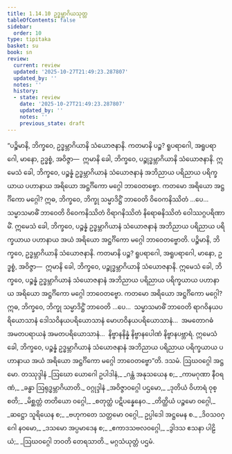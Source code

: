 ```yaml
---
title: 1.14.10 ဥဒ္ဓမ္ဘာဂိယသုတ္တ
tableOfContents: false
sidebar:
  order: 10
type: tipitaka
basket: su
book: sn
review:
  current: review
  updated: '2025-10-27T21:49:23.287807'
  updated_by: ''
  notes: ''
  history:
  - state: review
    date: '2025-10-27T21:49:23.287807'
    updated_by: ''
    notes: ''
    previous_state: draft
---
```



<ReviewStatus review={frontmatter.review} showDetails={true} />

<HypothesisAnnotation frontmatter={frontmatter} />

<DynamicBreadcrumb />

<Division number="181" book="sn" e="ch" v="18" p="305">

<Paragraph number="353" book="sn">
“ပဉ္စိမာနိ, ဘိက္ခဝေ, ဥဒ္ဓမ္ဘာဂိယာနိ သံယောဇနာနိ. ကတမာနိ ပဉ္စ? ရူပရာဂေါ, အရူပရာဂေါ, မာနော, ဥဒ္ဓစ္စံ, အဝိဇ္ဇာ—  ဣမာနိ ခေါ, ဘိက္ခဝေ, ပဉ္စုဒ္ဓမ္ဘာဂိယာနိ သံယောဇနာနိ. ဣမေသံ ခေါ, ဘိက္ခဝေ, ပဉ္စန္နံ ဥဒ္ဓမ္ဘာဂိယာနံ သံယောဇနာနံ အဘိညာယ ပရိညာယ ပရိက္ခယာယ ပဟာနာယ အရိယော အဋ္ဌင်္ဂိကော မဂ္ဂေါ ဘာဝေတဗ္ဗော. ကတမော အရိယော အဋ္ဌင်္ဂိကော မဂ္ဂေါ? ဣဓ, ဘိက္ခဝေ, ဘိက္ခု သမ္မာဒိဋ္ဌိံ ဘာဝေတိ ဝိဝေကနိဿိတံ …ပေ…  သမ္မာသမာဓိံ ဘာဝေတိ ဝိဝေကနိဿိတံ ဝိရာဂနိဿိတံ နိရောဓနိဿိတံ ဝေါဿဂ္ဂပရိဏာမိံ. ဣမေသံ ခေါ, ဘိက္ခဝေ, ပဉ္စန္နံ ဥဒ္ဓမ္ဘာဂိယာနံ သံယောဇနာနံ အဘိညာယ ပရိညာယ ပရိက္ခယာယ ပဟာနာယ အယံ အရိယော အဋ္ဌင်္ဂိကော မဂ္ဂေါ ဘာဝေတဗ္ဗောတိ.
</Paragraph>

<Paragraph number="354" book="sn">
ပဉ္စိမာနိ, ဘိက္ခဝေ, ဥဒ္ဓမ္ဘာဂိယာနိ သံယောဇနာနိ. ကတမာနိ ပဉ္စ? ရူပရာဂေါ, အရူပရာဂေါ, မာနော, ဥဒ္ဓစ္စံ, အဝိဇ္ဇာ—  ဣမာနိ ခေါ, ဘိက္ခဝေ, ပဉ္စုဒ္ဓမ္ဘာဂိယာနိ သံယောဇနာနိ. ဣမေသံ ခေါ, ဘိက္ခဝေ, ပဉ္စန္နံ ဥဒ္ဓမ္ဘာဂိယာနံ သံယောဇနာနံ အဘိညာယ ပရိညာယ ပရိက္ခယာယ ပဟာနာယ အရိယော အဋ္ဌင်္ဂိကော မဂ္ဂေါ ဘာဝေတဗ္ဗော. ကတမော အရိယော အဋ္ဌင်္ဂိကော မဂ္ဂေါ? ဣဓ, ဘိက္ခဝေ, ဘိက္ခု သမ္မာဒိဋ္ဌိံ ဘာဝေတိ …ပေ…  သမ္မာသမာဓိံ ဘာဝေတိ ရာဂဝိနယပရိယောသာနံ ဒေါသဝိနယပရိယောသာနံ မောဟဝိနယပရိယောသာနံ…  အမတောဂဓံ အမတပရာယနံ အမတပရိယောသာနံ…  နိဗ္ဗာနနိန္နံ နိဗ္ဗာနပေါဏံ နိဗ္ဗာနပဗ္ဘာရံ. ဣမေသံ ခေါ, ဘိက္ခဝေ, ပဉ္စန္နံ ဥဒ္ဓမ္ဘာဂိယာနံ သံယောဇနာနံ အဘိညာယ ပရိညာယ ပရိက္ခယာယ ပဟာနာယ အယံ အရိယော အဋ္ဌင်္ဂိကော မဂ္ဂေါ ဘာဝေတဗ္ဗော”တိ.

</Paragraph>
</Division>

<Paragraph number="355" type="center" book="sn">
ဒသမံ.



</Paragraph>

<Paragraph number="356" type="center" book="sn">
ဩဃဝဂ္ဂေါ အဋ္ဌမော.



</Paragraph>

<Paragraph number="357" type="center" book="sn">
တဿုဒ္ဒါနံ


</Paragraph>

<Paragraph number="358" type="verses" book="sn">
_ဩဃော ယောဂေါ ဥပါဒါနံ,_  
_ဂန္ထံ အနုသယေန စ;_  
_ကာမဂုဏာ နီဝရဏံ,_  
_ခန္ဓာ ဩရုဒ္ဓမ္ဘာဂိယာတိ._  


</Paragraph>

<Paragraph number="359" type="center" book="sn">
ဝဂ္ဂုဒ္ဒါနံ


</Paragraph>

<Paragraph number="360" type="verses" book="sn">
_အဝိဇ္ဇာဝဂ္ဂေါ ပဌမော,_  
_ဒုတိယံ ဝိဟာရံ ဝုစ္စတိ;_  
_မိစ္ဆတ္တံ တတိယော ဝဂ္ဂေါ,_  
_စတုတ္ထံ ပဋိပန္နေနေဝ._  

</Paragraph>

<Paragraph number="361" type="verses" book="sn">
_တိတ္ထိယံ ပဉ္စမော ဝဂ္ဂေါ,_  
_ဆဋ္ဌော သူရိယေန စ;_  
_ဗဟုကတေ သတ္တမော ဝဂ္ဂေါ,_  
ဥပ္ပါဒေါ အဋ္ဌမေန စ._  

</Paragraph>

<Paragraph number="362" type="verses" book="sn">
_ဒိဝသဝဂ္ဂေါ နဝမော,_  
_ဒသမော အပ္ပမာဒေန စ;_  
_ဧကာဒသဗလဝဂ္ဂေါ,_  
_ဒွါဒသ ဧသနာ ပါဠိယံ;_  
_ဩဃဝဂ္ဂေါ ဘဝတိ တေရသာတိ._  


</Paragraph>

<Paragraph number="363" type="center" book="sn">
မဂ္ဂသံယုတ္တံ ပဌမံ.
</Paragraph>